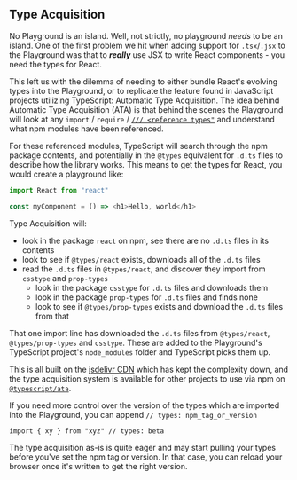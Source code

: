## Type Acquisition

No Playground is an island. Well, not strictly, no playground _needs_ to be an island. One of the first problem we hit when adding support for `.tsx`/`.jsx` to the Playground was that to **_really_** use JSX to write React components - you need the types for React.

This left us with the dilemma of needing to either bundle React's evolving types into the Playground, or to replicate the feature found in JavaScript projects utilizing TypeScript: Automatic Type Acquisition. The idea behind Automatic Type Acquisition (ATA) is that behind the scenes the Playground will look at any `import` / `require` / [`/// <reference types"`](/docs/handbook/triple-slash-directives.html) and understand what npm modules have been referenced.

For these referenced modules, TypeScript will search through the npm package contents, and potentially in the `@types` equivalent for `.d.ts` files to describe how the library works. This means to get the types for React, you would create a playground like:

```ts
import React from "react"

const myComponent = () => <h1>Hello, world</h1>
```

Type Acquisition will:

- look in the package `react` on npm, see there are no `.d.ts` files in its contents
- look to see if `@types/react` exists, downloads all of the `.d.ts` files
- read the `.d.ts` files in `@types/react`, and discover they import from `csstype` and `prop-types`
  - look in the package `csstype` for `.d.ts` files and downloads them
  - look in the package `prop-types` for `.d.ts` files and finds none
  - look to see if `@types/prop-types` exists and download the `.d.ts` files from that

That one import line has downloaded the `.d.ts` files from `@types/react`, `@types/prop-types` and `csstype`. These are added to the Playground's TypeScript project's `node_modules` folder and TypeScript picks them up.

This is all built on the [jsdelivr CDN](https://www.jsdelivr.com/) which has kept the complexity down, and the type acquisition system is available for other projects to use via npm on [`@typescript/ata`](https://www.npmjs.com/package/@typescript/ata).

If you need more control over the version of the types which are imported into the Playground, you can append `// types: npm_tag_or_version`

```
import { xy } from "xyz" // types: beta
```

The type acquisition as-is is quite eager and may start pulling your types before you've set the npm tag or version. In that case, you can reload your browser once it's written to get the right version.
